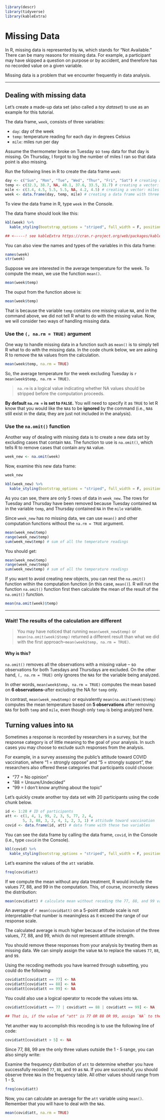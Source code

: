```r
library(descr)
library(tidyverse)
library(kableExtra)
```

# Missing Data

In R, missing data is represented by `NA`, which stands for "Not Available." There can be many reasons for missing data. For example, a participant may have skipped a question on purpose or by accident, and therefore has no recorded value on a given variable. 

Missing data is a problem that we encounter frequently in data analysis. 

---

## Dealing with missing data

Let's create a made-up data set (also called a *toy dataset*) to use as an example for this tutorial.

The data frame, `week`, consists of three variables:

- `day`: day of the week
- `temp`: temperature reading for each day in degrees Celsius
- `mile`: miles run per day

Assume the thermometer broke on Tuesday so `temp` data for that day is missing. On Thursday, I forgot to log the number of miles I ran so that data point is also missing. 

Run the following lines in R to create the data frame `week`:

```r
day <- c("Sun", "Mon", "Tue", "Wed", "Thur", "Fri", "Sat") # creating a vector: days of the week
temp <- c(32.3, 38.7, NA, 40.1, 37.6, 33.5, 31.7) # creating a vector: temperature readings
mile <- c(3.4, 4.5, 5.5, 5.5, NA, 4.2, 4.5) # creating a vector: miles run per day
week <- data.frame(day, temp, mile) # creating a data frame with three variables: "day", "temp", "mile"

```

To view the data frame in R, type `week` in the Console.

The data frame should look like this:

```r
kbl(week) %>%
  kable_styling(bootstrap_options = "striped", full_width = F, position = "center")

## <-----! see kableExtra https://cran.r-project.org/web/packages/kableExtra/vignettes/awesome_table_in_html.html --->
```

You can also view the names and types of the variables in this data frame: 

```r
names(week)
str(week)
```

Suppose we are interested in the average temperature for the week. To compute the mean, we use the function `mean()`.

```r
mean(week$temp)
```

The ouput from the function above is:

```r
mean(week$temp)
```

That is because the variable `temp` contains one missing value `NA`, and in the command above, we did not tell R what to do with the missing value. Now, we will consider two ways of handling missing data.


### Use the `(, na.rm = TRUE)` argument

One way to handle missing data in a function such as `mean()` is to simply tell R what to do with the missing data. In the code chunk below, we are asking R to remove the `NA` values from the calculation.

```r
mean(week$temp, na.rm = TRUE)
```

So, the average temperature for the week excluding Tuesday is ```r mean(week$temp, na.rm = TRUE)```.

> `na.rm` is a logical value indicating whether NA values should be stripped before the computation proceeds.

**By default `na.rm =` is set to `FALSE`.** You will need to specify it as `TRUE` to let R know that you would like the `NA`s to be **ignored** by the command (i.e., `NA`s still exist in the data; they are just not included in the analysis).  


### Use the `na.omit()` function 

Another way of dealing with missing data is to create a new data set by excluding cases that contain `NA`s. The function to use is `na.omit()`, which tells R to remove cases that contain any `NA` value.

```r
week_new <- na.omit(week)
```

Now, examine this new data frame: 

```r
week_new
```

```r
kbl(week_new) %>%
  kable_styling(bootstrap_options = "striped", full_width = F, position = "center")
```

As you can see, there are only 5 rows of data in `week_new`. The rows for Tuesday and Thursday have been removed because Tuesday contained `NA` in the variable `temp`, and Thursday contained `NA` in the `mile` variable.

Since `week_new` has no missing data, we can use `mean()` and other computation functions without the `na.rm = TRUE` argument. 

```r
mean(week_new$temp)
range(week_new$temp)
sum(week_new$temp) # sum of all the temperature readings
```

You should get: 
```r
mean(week_new$temp)
range(week_new$temp)
sum(week_new$temp) # sum of all the temperature readings
```

If you want to avoid creating new objects, you can nest the `na.omit()` function within the computation function (in this case, `mean()`). R will run the function `na.omit()` function first then calculate the mean of the result of the `na.omit()` function.

```r
mean(na.omit(week)$temp)
```

---

### Wait! The results of the calculation are different

> You may have noticed that running `mean(week_new$temp)` or `mean(na.omit(week)$temp)` returned a different result than what we did with the first approach--`mean(week$temp, na.rm = TRUE)`.

#### Why is this?

`na.omit()` removes all the observations with a missing value -- so observations for both Tuesdays and Thursdays are excluded. On the other hand, `(, na.rm = TRUE)` only ignores the `NA`s for the variable being analyzed.
  
In other words, `mean(week$temp, na.rm = TRUE)` computes the mean based on **6 observations**--after excluding the NA for `temp` only.

In contrast, `mean(week_new$temp)` or equivalently `mean(na.omit(week)$temp)` computes the mean temperature based on **5 observations** after removing `NA`s for both `temp` and `mile`, even though only `temp` is being analyzed here.


## Turning values into `NA` 

Sometimes a response is recorded by researchers in a survey, but the response category is of little meaning to the goal of your analysis. In such cases you may choose to exclude such responses from the analysis.

For example, in a survey assessing the public's attitude toward COVID vaccination, where "1 = strongly oppose" and "5 = strongly support", the researchers also offered these categories that participants could choose:  

-  "77 = No opinion"   
-  "88 = Unsure/Undecided"  
-  "99 = I don't know anything about the topic"    

Let's quickly create another toy data set with 20 participants using the code chunk below.

``` r
id <- 1:20 # ID of participants 
att <- c(1, 4, 1, 99, 2, 3, 5, 77, 2, 4, 
        5, 3, 88, 3, 2, 4, 1, 2, 3, 1) # attitude toward vaccination
covid <- data.frame(id, att) # data frame with these two variables
```

You can see the data frame by calling the data frame, `covid`, in the Console (i.e., type `covid` in the Console).

``` r
kbl(covid) %>%
  kable_styling(bootstrap_options = "striped", full_width = F, position = "center")
``` 

Let's examine the values of the `att` variable.

``` r
freq(covid$att)
```

If we compute the mean without any data treatment, R would include the values 77, 88, and 99 in the computation. This, of course, incorrectly skews the distribution: 

```r
mean(covid$att) # calculate mean without recoding the 77, 88, and 99 values
```

An average of `r mean(covid$att)` on a 5-point attitude scale is not interpretable--that number is meaningless as it exceed the range of our response scale.

The calculated average is much higher because of the inclusion of the three values, 77, 88, and 99, which do not represent attitude strength. 

You should remove these responses from your analysis by treating them as missing data. We can simply assign the value `NA` to replace the values `77`, `88`, and `99`.

Using the recoding methods you have learned through subsetting, you could do the following:

```r
covid$att[covid$att == 77] <- NA 
covid$att[covid$att == 88] <- NA
covid$att[covid$att == 99] <- NA
```

You could also use a logical operator to recode the values into `NA`.

```r
covid$att[covid$att == 77 | covid$att == 88 | covid$att == 99] <- NA

## That is, if the value of "att" is 77 OR 88 OR 99, assign `NA` to the variable of "att". In other words, replace these three values with `NA`.
```

Yet another way to accomplish this recoding is to use the following line of code:

```r
covid$att[covid$att > 5] <- NA
```

Since 77, 88, 99 are the only three values outside the 1 - 5 range, you can also simply write: 

Examine the frequency distribution of `att` to determine whether you have successfully recoded `77`, `88`, and `99` as `NA`. If you are successful, you should observe three `NA`s in the frequency table. All other values should range from 1 - 5. 

```r
freq(covid$att)
```

Now, you can calculate an average for the `att` variable using `mean()`. Remember that you will have to deal with the `NA`s.

```r
mean(covid$att, na.rm = TRUE)
```

